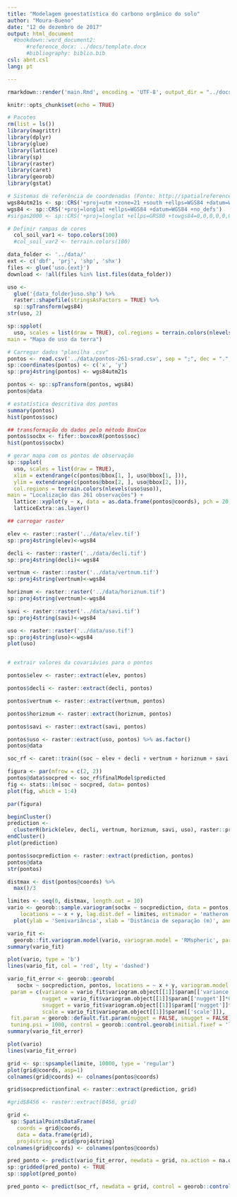 ```yaml
---
title: "Modelagem geoestatística do carbono orgânico do solo"
author: "Moura-Bueno"
date: "12 de dezembro de 2017"
output: html_document
  #bookdown::word_document2:
      #reference_docx: ../docs/template.docx
      #bibliography: biblio.bib
csl: abnt.csl
lang: pt

---
```

```r
rmarkdown::render('main.Rmd', encoding = 'UTF-8', output_dir = "../docs")
```

```r
knitr::opts_chunk$set(echo = TRUE)

```

```r

# Pacotes 
rm(list = ls())
library(magrittr)
library(dplyr)
library(glue)
library(lattice)
library(sp)
library(raster)
library(caret)
library(georob)
library(gstat)

```

```r

# Sistemas de referência de coordenadas (Fonte: http://spatialreference.org/ref/epsg/)
wgs84utm21s <- sp::CRS('+proj=utm +zone=21 +south +ellps=WGS84 +datum=WGS84 +units=m +no_defs')
wgs84 <- sp::CRS('+proj=longlat +ellps=WGS84 +datum=WGS84 +no_defs')
#sirgas2000 <- sp::CRS('+proj=longlat +ellps=GRS80 +towgs84=0,0,0,0,0,0,0 +no_defs')

# Definir rampas de cores
  col_soil_var1 <- topo.colors(100)
  #col_soil_var2 <- terrain.colors(100)

```

```r

data_folder <- '../data/'
ext <- c('dbf', 'prj', 'shp', 'shx')
files <- glue('uso.{ext}')
download <- !all(files %in% list.files(data_folder)) 

```

```r
uso <- 
  glue('{data_folder}uso.shp') %>% 
  raster::shapefile(stringsAsFactors = TRUE) %>% 
  sp::spTransform(wgs84)
str(uso, 2)

```

```r
sp::spplot(
  uso, scales = list(draw = TRUE), col.regions = terrain.colors(nlevels(uso$uso)),
main = "Mapa de uso da terra")

```

```r
# Carregar dados "planilha .csv"
pontos <- read.csv('../data/pontos-261-srad.csv', sep = ";", dec = ".", h=T)
sp::coordinates(pontos) <- c('x', 'y')
sp::proj4string(pontos) <- wgs84utm21s

pontos <- sp::spTransform(pontos, wgs84)
pontos@data
```
```r
# estatística descritiva dos pontos
summary(pontos)
hist(pontos$soc)

## transformação do dados pelo método BoxCox
pontos$socbx <- fifer::boxcoxR(pontos$soc)
hist(pontos$socbx)
```

```r
# gerar mapa com os pontos de observação
sp::spplot(
  uso, scales = list(draw = TRUE), 
  xlim = extendrange(c(pontos@bbox[1, ], uso@bbox[1, ])),
  ylim = extendrange(c(pontos@bbox[2, ], uso@bbox[2, ])),
  col.regions = terrain.colors(nlevels(uso$uso)),
main = "Localização das 261 observações") +
  lattice::xyplot(y ~ x, data = as.data.frame(pontos@coords), pch = 20, col = 'black') %>% 
  latticeExtra::as.layer()

```
```r
## carregar raster

elev <- raster::raster('../data/elev.tif')
sp::proj4string(elev)<-wgs84

decli <- raster::raster('../data/decli.tif')
sp::proj4string(decli)<-wgs84

vertnum <- raster::raster('../data/vertnum.tif')
sp::proj4string(vertnum)<-wgs84

horiznum <- raster::raster('../data/horiznum.tif')
sp::proj4string(vertnum)<-wgs84

savi <- raster::raster('../data/savi.tif')
sp::proj4string(savi)<-wgs84

uso <- raster::raster('../data/uso.tif')
sp::proj4string(uso)<-wgs84
plot(uso)



```

```r
# extrair valores da covariávies para o pontos

pontos$elev <- raster::extract(elev, pontos)

pontos$decli <- raster::extract(decli, pontos)

pontos$vertnum <- raster::extract(vertnum, pontos)

pontos$horiznum <- raster::extract(horiznum, pontos)

pontos$savi <- raster::extract(savi, pontos)

pontos$uso <- raster::extract(uso, pontos) %>% as.factor()
pontos@data

```

```r
soc_rf <- caret::train((soc ~ elev + decli + vertnum + horiznum + savi + uso), data = pontos@data, method = "rf", tuneLength = 1, ntree = 100, importance = TRUE, na.action = na.omit, trControl = trainControl("LOOCV"))

```

```r
figura <- par(mfrow = c(2, 2))
pontos@data$socpred <- soc_rf$finalModel$predicted
fig <- stats::lm(soc ~ socpred, data= pontos) 
plot(fig, which = 1:4)

```
```r
par(figura)
```

```r

beginCluster()
prediction <-
  clusterR(brick(elev, decli, vertnum, horiznum, savi, uso), raster::predict, args = list(model = soc_rf, type = 'raw', inde = 1))
endCluster()
plot(prediction)
```

```r
pontos$socprediction <- raster::extract(prediction, pontos)
pontos@data
str(pontos)

```

```r
distmax <- dist(pontos@coords) %>% 
  max()/3

```

```r
limites <- seq(0, distmax, length.out = 10)
vario <- georob::sample.variogram(socbx ~ socprediction, data = pontos,
    locations = ~ x + y, lag.dist.def = limites, estimador = 'matheron') %>% 
  plot(ylab = 'Semivariância', xlab = 'Distância de separação (m)', annotate.npairs = T)
```

```r
vario_fit <-
  georob::fit.variogram.model(vario, variogram.model = 'RMspheric', param = c(variance = 0.05, nugget = 0.03, scale = 0.02),  weighting.method = "cressie", method = 'BFGS')
summary(vario_fit)
```

```r
plot(vario, type = 'b')
lines(vario_fit, col = 'red', lty = 'dashed')


```

```r
vario_fit_error <- georob::georob(
   socbx ~ socprediction, pontos, locations = ~ x + y, variogram.model = 'RMexp', 
 param = c(variance = vario_fit$variogram.object[[1]]$param[['variance']], 
           nugget = vario_fit$variogram.object[[1]]$param[['nugget']]*0.66,
           snugget = vario_fit$variogram.object[[1]]$param[['nugget']]*0.33,
           scale = vario_fit$variogram.object[[1]]$param[['scale']]),
 fit.param = georob::default.fit.param(nugget = FALSE, snugget = FALSE),
 tuning.psi = 1000, control = georob::control.georob(initial.fixef = 'lm'))
summary(vario_fit_error)
```

```r
plot(vario)
lines(vario_fit_error)
```

```r

grid <- sp::spsample(limite, 10000, type = 'regular')
plot(grid@coords, asp=1)
colnames(grid@coords) <- colnames(pontos@coords)
```

```r
grid$socpredictionfinal <- raster::extract(prediction, grid)

#grid$B456 <- raster::extract(B456, grid)
```


```r
grid <- 
 sp::SpatialPointsDataFrame(
   coords = grid@coords, 
   data = data.frame(grid),
   proj4string = grid@proj4string)
colnames(grid@coords) <- colnames(pontos@coords)
```

```r
pred_ponto <- predict(vario_fit_error, newdata = grid, na.action = na.omit, control = georob::control.predict.georob(extended.output = TRUE))
sp::gridded(pred_ponto) <- TRUE
sp::spplot(pred_ponto)

```

```r
pred_ponto <- predict(soc_rf, newdata = grid, control = georob::control.predict.georob(extended.output = TRUE)) sp::gridded(pred_ponto) <- TRUE str(pred_ponto)
```

